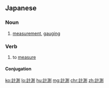 ==Japanese==
{{ja-kanjitab|けい|そく|yomi=o}}

===Noun===
{{ja-noun|けいそく}}

# [[measurement]], [[gauging]]

===Verb===
{{ja-verb-suru|けいそく}}

# to [[measure]]

====Conjugation====
{{ja-suru|けいそく}}

[[ko:計測]]
[[lo:計測]]
[[hu:計測]]
[[mg:計測]]
[[chr:計測]]
[[zh:計測]]